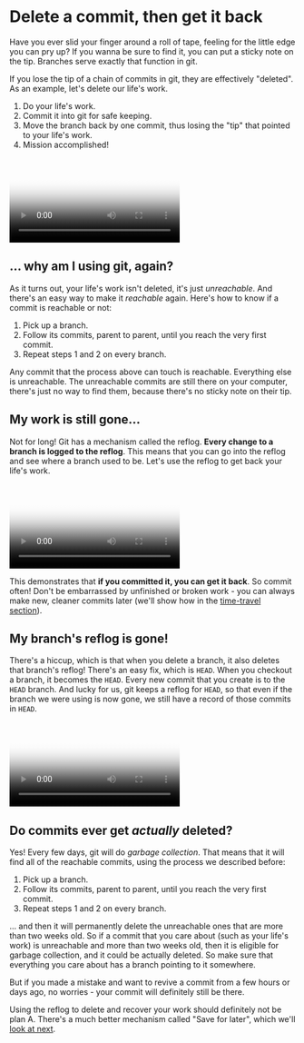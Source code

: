 
# Delete a commit, then get it back

Have you ever slid your finger around a roll of tape, feeling for the little edge you can pry up?  If you wanna be sure to find it, you can put a sticky note on the tip.  Branches serve exactly that function in git.

If you lose the tip of a chain of commits in git, they are effectively "deleted".  As an example, let's delete our life's work.

1. Do your life's work.
2. Commit it into git for safe keeping.
3. Move the branch back by one commit, thus losing the "tip" that pointed to your life's work.
4. Mission accomplished!

<Video
	poster="/branches/reflog/reflog-delete.png"
	source="/branches/reflog/reflog-delete.mp4"
/>

## ... why am I using git, again?

As it turns out, your life's work isn't deleted, it's just *unreachable*.  And there's an easy way to make it *reachable* again.  Here's how to know if a commit is reachable or not:

1. Pick up a branch.
2. Follow its commits, parent to parent, until you reach the very first commit.
3. Repeat steps 1 and 2 on every branch.

Any commit that the process above can touch is reachable.  Everything else is unreachable.  The unreachable commits are still there on your computer, there's just no way to find them, because there's no sticky note on their tip.

## My work is still gone...

Not for long!  Git has a mechanism called the reflog.  **Every change to a branch is logged to the reflog**.  This means that you can go into the reflog and see where a branch used to be.  Let's use the reflog to get back your life's work.

<Video
	poster="/branches/reflog/reflog-branch.png"
	source="/branches/reflog/reflog-branch.mp4"
/>

This demonstrates that **if you committed it, you can get it back**.  So commit often!  Don't be embarrassed by unfinished or broken work - you can always make new, cleaner commits later (we'll show how in the [time-travel section](/time-travel)).

## My branch's reflog is gone!

There's a hiccup, which is that when you delete a branch, it also deletes that branch's reflog!  There's an easy fix, which is `HEAD`.  When you checkout a branch, it becomes the `HEAD`.  Every new commit that you create is to the `HEAD` branch.  And lucky for us, git keeps a reflog for `HEAD`, so that even if the branch we were using is now gone, we still have a record of those commits in `HEAD`.

<Video
	poster="/branches/reflog/reflog-head.png"
	source="/branches/reflog/reflog-head.mp4"
/>

## Do commits ever get *actually* deleted?

Yes! Every few days, git will do *garbage collection*.  That means that it will find all of the reachable commits, using the process we described before:

1. Pick up a branch.
2. Follow its commits, parent to parent, until you reach the very first commit.
3. Repeat steps 1 and 2 on every branch.

... and then it will permanently delete the unreachable ones that are more than two weeks old.  So if a commit that you care about (such as your life's work) is unreachable and more than two weeks old, then it is eligible for garbage collection, and it could be actually deleted.  So make sure that everything you care about has a branch pointing to it somewhere.

But if you made a mistake and want to revive a commit from a few hours or days ago, no worries - your commit will definitely still be there.

Using the reflog to delete and recover your work should definitely not be plan A.  There's a much better mechanism called "Save for later", which we'll [look at next](/branches/save-for-later.md).

